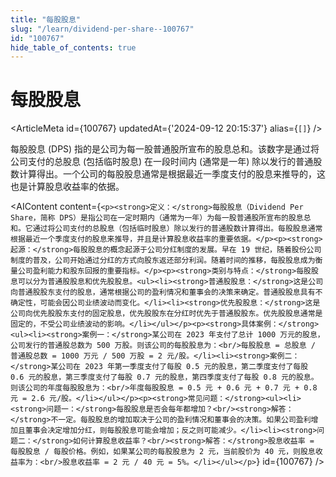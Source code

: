 ```yaml
---
title: "每股股息"
slug: "/learn/dividend-per-share--100767"
id: "100767"
hide_table_of_contents: true
---
```



# 每股股息

<ArticleMeta id={100767} updatedAt={'2024-09-12 20:15:37'} alias={`[]`} />
<div className='border-solid border-b border-t-0 my-4 border-[var(--ifm-color-gray-300)]' />

每股股息 (DPS) 指的是公司为每一股普通股所宣布的股息总和。该数字是通过将公司支付的总股息 (包括临时股息) 在一段时间内 (通常是一年) 除以发行的普通股数计算得出。一个公司的每股股息通常是根据最近一季度支付的股息来推导的，这也是计算股息收益率的依据。

<AIContent content={`<p><strong>定义：</strong>每股股息（Dividend Per Share，简称 DPS）是指公司在一定时期内（通常为一年）为每一股普通股所宣布的股息总和。它通过将公司支付的总股息（包括临时股息）除以发行的普通股数计算得出。每股股息通常根据最近一个季度支付的股息来推导，并且是计算股息收益率的重要依据。</p><p><strong>起源：</strong>每股股息的概念起源于公司分红制度的发展。早在 19 世纪，随着股份公司制度的普及，公司开始通过分红的方式向股东返还部分利润。随着时间的推移，每股股息成为衡量公司盈利能力和股东回报的重要指标。</p><p><strong>类别与特点：</strong>每股股息可以分为普通股股息和优先股股息。<ul><li><strong>普通股股息：</strong>这是公司向普通股股东支付的股息，通常根据公司的盈利情况和董事会的决策来确定。普通股股息具有不确定性，可能会因公司业绩波动而变化。</li><li><strong>优先股股息：</strong>这是公司向优先股股东支付的固定股息，优先股股东在分红时优先于普通股股东。优先股股息通常是固定的，不受公司业绩波动的影响。</li></ul></p><p><strong>具体案例：</strong><ul><li><strong>案例一：</strong>某公司在 2023 年支付了总计 1000 万元的股息，公司发行的普通股总数为 500 万股。则该公司的每股股息为：<br/>每股股息 = 总股息 / 普通股总数 = 1000 万元 / 500 万股 = 2 元/股。</li><li><strong>案例二：</strong>某公司在 2023 年第一季度支付了每股 0.5 元的股息，第二季度支付了每股 0.6 元的股息，第三季度支付了每股 0.7 元的股息，第四季度支付了每股 0.8 元的股息。则该公司的年度每股股息为：<br/>年度每股股息 = 0.5 元 + 0.6 元 + 0.7 元 + 0.8 元 = 2.6 元/股。</li></ul></p><p><strong>常见问题：</strong><ul><li><strong>问题一：</strong>每股股息是否会每年都增加？<br/><strong>解答：</strong>不一定。每股股息的增加取决于公司的盈利情况和董事会的决策。如果公司盈利增加且董事会决定增加分红，则每股股息可能会增加；反之则可能减少。</li><li><strong>问题二：</strong>如何计算股息收益率？<br/><strong>解答：</strong>股息收益率 = 每股股息 / 每股价格。例如，如果某公司的每股股息为 2 元，当前股价为 40 元，则股息收益率为：<br/>股息收益率 = 2 元 / 40 元 = 5%。</li></ul></p>`} id={100767} />
